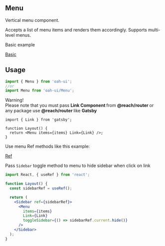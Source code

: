 ## Menu

Vertical menu component.

Accepts a list of menu items and renders them accordingly. Supports multi-level menus.

Basic example

[Basic](demo://Basic.js)

## Usage

```js
import { Menu } from 'oah-ui';
//or
import Menu from 'oah-ui/Menu';
```

<div class="note note-warning">
  <div class="note-title">Warning!</div>
  <div class="note-body">
    Please note that you must pass <strong> Link Component </strong> from
    <strong> @reach/router </strong> or any package use <strong>
      @reach/router
    </strong> like <strong>Gatsby</strong>
  </div>
</div>

```jsx{4}
import { Link } from 'gatsby';

function Layout() {
  return <Menu items={items} Link={Link} />;
}
```

Use menu Ref methods like this example:

[Ref](demo://Ref.js)

Pass `Sidebar` toggle method to menu to hide sidebar when click on link

```jsx
import React, { useRef } from 'react';

function Layout() {
  const sidebarRef = useRef();

  return (
    <Sidebar ref={sidebarRef}>
      <Menu
        items={items}
        Link={Link}
        toggleSidebar={() => sidebarRef.current.hide()}
      />
    </Sidebar>
  );
}
```
